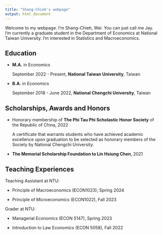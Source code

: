 ```yaml
---
title: "Shang-Chieh's webpage"
output: html_document
---
```


Welcome to my webpage. I'm Shang-Chieh, Wei. You can just call me Jay. I'm currently a graduate student in the Department of Economics at National Taiwan University. I'm interested in Statistics and Macroeconomics. 

## Education

- __M.A.__ in Economics

  September 2022 - Present, __National Taiwan University__, Taiwan 

- __B.A.__ in Economics 
  
  September 2018 - June 2022, __National Chengchi University__, Taiwan

## Scholarships, Awards and Honors

- Honorary membership of __The Phi Tau Phi Scholastic Honor Society__ of the Republic of China, 2022

  A certificate that warrants students who have achieved academic excellence upon graduation to be selected as honorary members of the Society by National Chengchi University.
  
- __The Memorial Scholarship Foundation to Lin Hsiung Chen__, 2021

## Teaching Experiences

Teaching Assistant at NTU:

- Principle of Macroeconomics (ECON1023), Spring 2024

- Principle of Microeconomics (ECON1022), Fall 2023

Grader at NTU:

- Managerial Economics (ECON 5147), Spring 2023

- Introduction to Law Economics (ECON 5058), Fall 2022